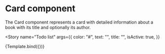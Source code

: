 
<Meta title="Components/Cards" component={TodoList} />

# Card component

The Card component represents a card with detailed information about a book with its title and optionally its author.


<Story
  name="Todo list"
  args={{
    color: "#",
    text: "",
    title: "",
    isActive: true,
  }}
>
  {Template.bind({})}
</Story>
